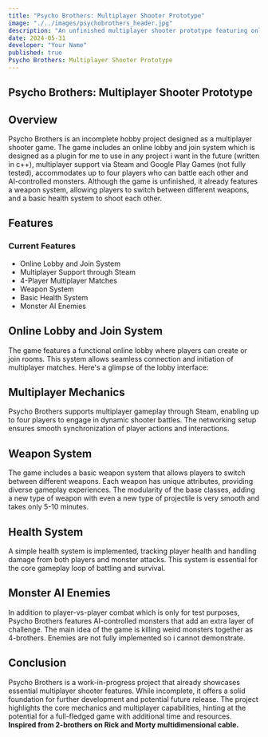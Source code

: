 ```yaml
---
title: "Psycho Brothers: Multiplayer Shooter Prototype"
image: "./../images/psychobrothers_header.jpg"
description: "An unfinished multiplayer shooter prototype featuring online lobby, weapon switching, health system, and monster battles."
date: 2024-05-31
developer: "Your Name"
published: true
Psycho Brothers: Multiplayer Shooter Prototype
---
```


## Psycho Brothers: Multiplayer Shooter Prototype

<ZoomableImage
src="../images/psychobrothers_header_main.jpg"
/>

## Overview
Psycho Brothers is an incomplete hobby project designed as a multiplayer shooter game. The game includes an online lobby and join system which
is designed as a plugin for me to use in any project i want in the future (written in c++), 
multiplayer support via Steam and Google Play Games (not fully tested), accommodates up to four players who can battle each other and AI-controlled monsters. Although the 
game is unfinished, it already features a weapon system, allowing players to switch between different weapons, and a basic health system to shoot each other.

## Features

<div style={{ display: 'flex', justifyContent: 'center', alignItems: 'flex-start', marginTop: '20px' }}>
  <div style={{ width: 'auto', height: 'auto', textAlign: 'left', marginRight: '40px' }}>
    <h3 style={{ textAlign: 'left' }}>Current Features</h3>
    <ul>
      <li>Online Lobby and Join System</li>
      <li>Multiplayer Support through Steam</li>
      <li>4-Player Multiplayer Matches</li>
      <li>Weapon System</li>
      <li>Basic Health System</li>
      <li>Monster AI Enemies</li>
    </ul>
  </div>
</div>

## Online Lobby and Join System
The game features a functional online lobby where players can create or join rooms. This system allows seamless connection and initiation of 
multiplayer matches. Here's a glimpse of the lobby interface:

<ZoomableImage
src="../images/onlinesessions1.jpg"
/>

## Multiplayer Mechanics

Psycho Brothers supports multiplayer gameplay through Steam, enabling up to four players to engage in dynamic shooter battles. The networking 
setup ensures smooth synchronization of player actions and interactions.

<div>
  <VideoLoop src="../images/multiplayer_overview.mp4" className="w-full h-auto rounded-none shadow-lg" />
</div>

## Weapon System

The game includes a basic weapon system that allows players to switch between different weapons. Each weapon has unique attributes, providing diverse gameplay experiences. The modularity of the base classes, adding a new type of weapon with even a new type of projectile is very smooth and takes only 5-10 minutes.

<ZoomableImage
src="../images/weapons_showcase.jpg"
/>

## Health System

A simple health system is implemented, tracking player health and handling damage from both players and monster attacks. This system is essential for the core gameplay loop of battling and survival.

## Monster AI Enemies

In addition to player-vs-player combat which is only for test purposes, Psycho Brothers features AI-controlled monsters that add an extra layer of challenge. The main idea of the game is
 killing weird monsters together as 4-brothers. Enemies are not fully implemented so i cannot demonstrate.

## Conclusion
Psycho Brothers is a work-in-progress project that already showcases essential multiplayer shooter features. 
While incomplete, it offers a solid foundation for further development and potential future release. 
The project highlights the core mechanics and multiplayer capabilities, 
hinting at the potential for a full-fledged game with additional time and resources. **Inspired from 2-brothers on Rick and Morty multidimensional cable.**